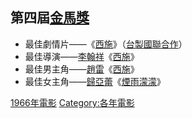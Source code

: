 {{YearTopicTOC|1966|电影}}
== 第四屆[[金馬獎|金馬獎]] ==
*最佳劇情片——《[[西施_(1966年电影)|西施]]》（[[台製國聯合作|台製國聯合作]]）
*最佳導演——[[李翰祥|李翰祥]]《[[西施_(1966年电影)|西施]]》
*最佳男主角——[[趙雷|趙雷]]《[[西施_(1966年电影)|西施]]》
*最佳女主角——[[歸亞蕾|歸亞蕾]]《[[煙雨濛濛|煙雨濛濛]]》

[[Category:1966年電影|]]
[[Category:各年電影|Category:各年電影]]